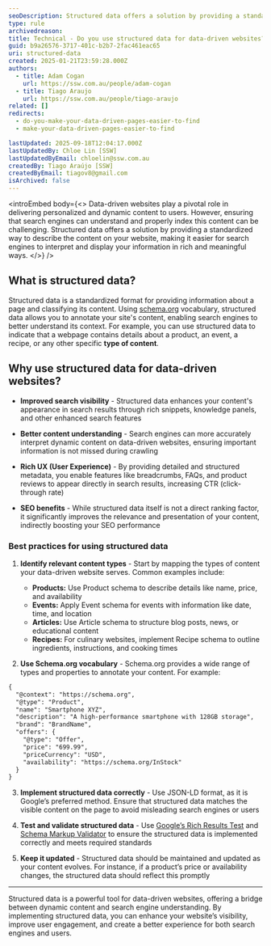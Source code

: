 ```yaml
---
seoDescription: Structured data offers a solution by providing a standardized way to describe the content on websites, making it easier for search engines to interpret and display your information in rich and meaningful ways.
type: rule
archivedreason:
title: Technical - Do you use structured data for data-driven websites?
guid: b9a26576-3717-401c-b2b7-2fac461eac65
uri: structured-data
created: 2025-01-21T23:59:28.000Z
authors:
  - title: Adam Cogan
    url: https://ssw.com.au/people/adam-cogan
  - title: Tiago Araujo
    url: https://ssw.com.au/people/tiago-araujo
related: []
redirects:
  - do-you-make-your-data-driven-pages-easier-to-find
  - make-your-data-driven-pages-easier-to-find

lastUpdated: 2025-09-18T12:04:17.000Z
lastUpdatedBy: Chloe Lin [SSW]
lastUpdatedByEmail: chloelin@ssw.com.au
createdBy: Tiago Araújo [SSW]
createdByEmail: tiagov8@gmail.com
isArchived: false
---
```


<introEmbed
  body={<>
Data-driven websites play a pivotal role in delivering personalized and dynamic content to users. However, ensuring that search engines can understand and properly index this content can be challenging. Structured data offers a solution by providing a standardized way to describe the content on your website, making it easier for search engines to interpret and display your information in rich and meaningful ways.
  </>}
/>
## What is structured data?

Structured data is a standardized format for providing information about a page and classifying its content. Using [schema.org](https://schema.org/) vocabulary, structured data allows you to annotate your site's content, enabling search engines to better understand its context. For example, you can use structured data to indicate that a webpage contains details about a product, an event, a recipe, or any other specific **type of content**.

## Why use structured data for data-driven websites?

* **Improved search visibility** - Structured data enhances your content's appearance in search results through rich snippets, knowledge panels, and other enhanced search features

* **Better content understanding** - Search engines can more accurately interpret dynamic content on data-driven websites, ensuring important information is not missed during crawling

* **Rich UX (User Experience)** - By providing detailed and structured metadata, you enable features like breadcrumbs, FAQs, and product reviews to appear directly in search results, increasing CTR (click-through rate)

* **SEO benefits** - While structured data itself is not a direct ranking factor, it significantly improves the relevance and presentation of your content, indirectly boosting your SEO performance

### Best practices for using structured data

1. **Identify relevant content types** - Start by mapping the types of content your data-driven website serves. Common examples include:

    * **Products:** Use Product schema to describe details like name, price, and availability
    * **Events:** Apply Event schema for events with information like date, time, and location
    * **Articles:** Use Article schema to structure blog posts, news, or educational content
    * **Recipes:** For culinary websites, implement Recipe schema to outline ingredients, instructions, and cooking times

2. **Use Schema.org vocabulary** - Schema.org provides a wide range of types and properties to annotate your content. For example:

  ``` xml
  {
    "@context": "https://schema.org",
    "@type": "Product",
    "name": "Smartphone XYZ",
    "description": "A high-performance smartphone with 128GB storage",
    "brand": "BrandName",
    "offers": {
      "@type": "Offer",
      "price": "699.99",
      "priceCurrency": "USD",
      "availability": "https://schema.org/InStock"
    }
  }
  ```

3. **Implement structured data correctly** - Use JSON-LD format, as it is Google’s preferred method. Ensure that structured data matches the visible content on the page to avoid misleading search engines or users

4. **Test and validate structured data** - Use [Google’s Rich Results Test](https://search.google.com/test/rich-results) and [Schema Markup Validator](https://developers.google.com/search/docs/appearance/structured-data) to ensure the structured data is implemented correctly and meets required standards

5. **Keep it updated** - Structured data should be maintained and updated as your content evolves. For instance, if a product’s price or availability changes, the structured data should reflect this promptly

---

Structured data is a powerful tool for data-driven websites, offering a bridge between dynamic content and search engine understanding. By implementing structured data, you can enhance your website’s visibility, improve user engagement, and create a better experience for both search engines and users.
